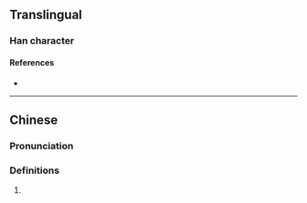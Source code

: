 {{character info/new}}
==Translingual==

===Han character===
{{Han char|rn=9|rad=人|as=10|sn=12|four=|canj=OJRR|ids=⿰亻⿱古可}}

====References====
* {{Han ref|kx=0114.051|hdz=10201.020|uh=3478|ud=13432}}

----

==Chinese==
{{zh-forms}}

===Pronunciation===
{{zh-pron
|m=yáo
}}

===Definitions===
{{zh-hanzi}}

# {{n-g|Unknown definition.}}